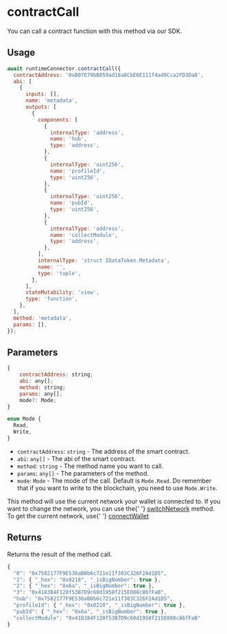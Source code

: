 
# contractCall

You can call a contract function with this method via our SDK.

## Usage

```js
await runtimeConnector.contractCall({
  contractAddress: '0xB07E79bB859ad18a8CbE6E111f4ad0Cca2FD3Da8',
  abi: [
    {
      inputs: [],
      name: 'metadata',
      outputs: [
        {
          components: [
            {
              internalType: 'address',
              name: 'hub',
              type: 'address',
            },
            {
              internalType: 'uint256',
              name: 'profileId',
              type: 'uint256',
            },
            {
              internalType: 'uint256',
              name: 'pubId',
              type: 'uint256',
            },
            {
              internalType: 'address',
              name: 'collectModule',
              type: 'address',
            },
          ],
          internalType: 'struct IDataToken.Metadata',
          name: '',
          type: 'tuple',
        },
      ],
      stateMutability: 'view',
      type: 'function',
    },
  ],
  method: 'metadata',
  params: [],
});
```

## Parameters

```js
{
    contractAddress: string;
    abi: any[];
    method: string;
    params: any[];
    mode?: Mode;
}

enum Mode {
  Read,
  Write,
}
```

- `contractAddress`: `string` - The address of the smart contract.
- `abi`: `any[]` - The abi of the smart contract.
- `method`: `string` - The method name you want to call.
- `params`: `any[]` - The parameters of the method.
- `mode`: `Mode` - The mode of the call. Default is `Mode.Read`. Do remember that if you want to write to the blockchain, you need to use `Mode.Write`.

<Callout type="info" emoji="ℹ️">
  This method will use the current network your wallet is connected to. If you
  want to change the network, you can use the{' '}
  <a href="/sdk/apis/data-wallet/switchNetwork">switchNetwork</a> method. To get
  the current network, use{' '}
  <a href="/sdk/apis/data-wallet/connectWallet">connectWallet</a>
</Callout>

## Returns

Returns the result of the method call.

```js
{
  "0": "0x7582177F9E536aB0b6c721e11f383C326F2Ad1D5",
  "1": { "_hex": "0x0218", "_isBigNumber": true },
  "2": { "_hex": "0x6a", "_isBigNumber": true },
  "3": "0x418384F120f53B7D9c60d1958f215E088c86fFaB",
  "hub": "0x7582177F9E536aB0b6c721e11f383C326F2Ad1D5",
  "profileId": { "_hex": "0x0218", "_isBigNumber": true },
  "pubId": { "_hex": "0x6a", "_isBigNumber": true },
  "collectModule": "0x418384F120f53B7D9c60d1958f215E088c86fFaB"
}
```
